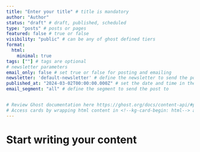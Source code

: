 ```yaml
---
title: "Enter your title" # title is mandatory
author: "Author"
status: "draft" # draft, published, scheduled
type: "posts" # posts or pages
featured: false # true or false
visibility: "public" # can be any of ghost defined tiers
format:
  html:
    minimal: true
tags: [""] # tags are optional
# newsletter parameters
email_only: false # set true or false for posting and emailing
newsletter: 'default-newsletter' # define the newsletter to send the post to
published_at: "2024-03-02T00:00:00.000Z" # set the date and time in the future for sending for publishing
email_segment: "all" # define the segment to send the post to


# Review Ghost documentation here https://ghost.org/docs/content-api/#posts
# Access cards by wrapping html content in <!--kg-card-begin: html--> and  <!--kg-card-end: html-->
---
```


# Start writing your content

